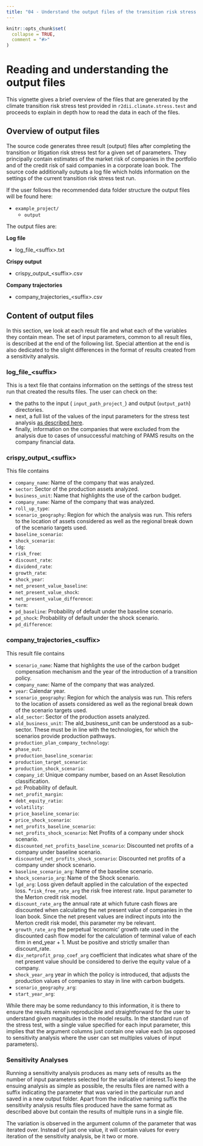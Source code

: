 ```yaml
---
title: "04 - Understand the output files of the transition risk stress test"
---
```


```r
knitr::opts_chunk$set(
  collapse = TRUE,
  comment = "#>"
)
```

# Reading and understanding the output files

This vignette gives a brief overview of the files that are generated by the
climate transition risk stress test provided in `r2dii.climate.stress.test` and
proceeds to explain in depth how to read the data in each of the files.

## Overview of output files

The source code generates three result (output) files after completing the 
transition or litigation risk stress test for a given set of parameters. They principally 
contain estimates of the market risk of companies in the portfolio and of 
the credit risk of said companies in a corporate loan book. The source code 
additionally outputs a log file which holds information on the settings of the current 
transition risk stress test run.

If the user follows the recommended data folder structure the output files will
be found here:

* `example_project/`
    * `output`

The output files are:

**Log file**

* log_file_\<suffix\>.txt

**Crispy output**

* crispy_output_\<suffix\>.csv

**Company trajectories**

* company_trajectories_\<suffix\>.csv


## Content of output files

In this section, we look at each result file and what each of the variables they
contain mean. The set of input parameters, common to all result files, is 
described at the end of the following list. Special attention at the end 
is also dedicated to the slight differences in the format of results created from
a sensitivity analysis.

### log_file_\<suffix\>

This is a text file that contains information on the settings of the stress
test run that created the results files. The user can check on the:


* the paths to the input ( `input_path_project_`)
and output (`output_path`) directories.
* next, a full list of the values of the input parameters for the stress test analysis
[as described here](https://2degreesinvesting.github.io/r2dii.climate.stress.test/articles/articles/02-run-stress-test.html#understanding-the-input-arguments). 
* finally, information on the companies that were excluded from the analysis due 
to cases of unsuccessful matching of PAMS results on the company financial data.

### crispy_output_\<suffix\>

This file contains 

* `company_name`: Name of the company that was analyzed.
* `sector`: Sector of the production assets analyzed.
* `business_unit`: Name that highlights the use of the carbon budget.
* `company_name`: Name of the company that was analyzed.
* `roll_up_type`: 
* `scenario_geography`: Region for which the analysis was run. This refers to
the location of assets considered as well as the regional break down of the 
scenario targets used.
* `baseline_scenario`:  
* `shock_scenario`:  
* `ldg`:  
* `risk_free`:
* `discount_rate`: 
* `dividend_rate`:
* `growth_rate`:
* `shock_year`: 
* `net_present_value_baseline`:
* `net_present_value_shock`:
* `net_present_value_difference`:
* `term`:
* `pd_baseline`: Probability of default under the baseline scenario.
* `pd_shock`: Probability of default under the shock scenario.
* `pd_difference`:



### company_trajectories_\<suffix\>

This result file contains 

* `scenario_name`: Name that highlights the use of the carbon budget compensation
mechanism and the year of the introduction of a transition policy.
* `company_name`: Name of the company that was analyzed.
* `year `: Calendar year.  
* `scenario_geography`: Region for which the analysis was run. This refers to the
location of assets considered as well as the regional break down of the 
scenario targets used.
* `ald_sector`: Sector of the production assets analyzed.
* `ald_business_unit`: The ald_business_unit can be understood as a sub-sector. These must be in
line with the technologies, for which the scenarios provide production pathways.
* `production_plan_company_technology`:
* `phase_out`:
* `production_baseline_scenario`:
* `production_target_scenario`:
* `production_shock_scenario`: 
* `company_id`: Unique company number, based on an Asset Resolution classification.
* `pd`: Probability of default.
* `net_profit_margin`: 
* `debt_equity_ratio`:
* `volatility`:
* `price_baseline_scenario`:
* `price_shock_scenario`:
* `net_profits_baseline_scenario`: 
* `net_profits_shock_scenario`: Net Profits of a company under shock scenario.
* `discounted_net_profits_baseline_scenario`: Discounted net profits of a company under baseline scenario.
* `discounted_net_profits_shock_scenario`: Discounted net profits of a company under shock scenario.
* `baseline_scenario_arg`: Name of the baseline scenario.
* `shock_scenario_arg`: Name of the Shock scenario.
* `lgd_arg`: Loss given default applied in the calculation of the expected loss.
*`risk_free_rate_arg` the risk free interest rate. Input parameter to the Merton
credit risk model.
* `discount_rate_arg` the annual rate at which future cash flows are discounted
when calculating the net present value of companies in the loan book. Since 
the net present values are indirect inputs into the Merton credit risk model, 
this parameter my be relevant.
* `growth_rate_arg` the perpetual 'economic' growth rate used in the discounted 
cash flow model for the calculation of terminal value of each firm in end_year + 1.
Must be positive and strictly smaller than discount_rate.
* `div_netprofit_prop_coef_arg` coefficient that indicates what share of the net
present value should be considered to derive the equity value of a company.
* `shock_year_arg` year in which the policy is introduced, that adjusts the
production values of companies to stay in line with carbon budgets.
* `scenario_geography_arg`: 
* `start_year_arg`:

While there may be some redundancy to this information, it is there to ensure 
the results remain reproducible and straightforward for the user
to understand given magnitudes in the model results. In the standard run of the 
stress test, with a single value specified for each input parameter, this
implies that the argument columns just contain one value each 
(as opposed to sensitivity analysis where the user can set multiples values 
of input parameters).

### Sensitivity Analyses

Running a sensitivity analysis produces as many sets of results as the number 
of input parameters selected for the variable of interest.To keep the ensuing 
analysis as simple as possible, the results files are named with a suffix 
indicating the parameter that was varied in the particular run and saved in a 
new output folder. Apart from the indicative naming suffix the sensitivity 
analysis results files produced have the same format as described above but 
contain the results of multiple runs in a single file. 

The variation is observed in the argument column of the parameter that 
was iterated over. Instead of just one value, it will contain values for every 
iteration of the sensitivity analysis, be it two or more.
